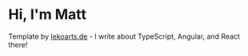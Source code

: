 # Hi, I'm Matt

Template by
[lekoarts.de](https://www.lekoarts.de?utm_source=cara&utm_medium=Starter) - I
write about TypeScript, Angular, and React there!
